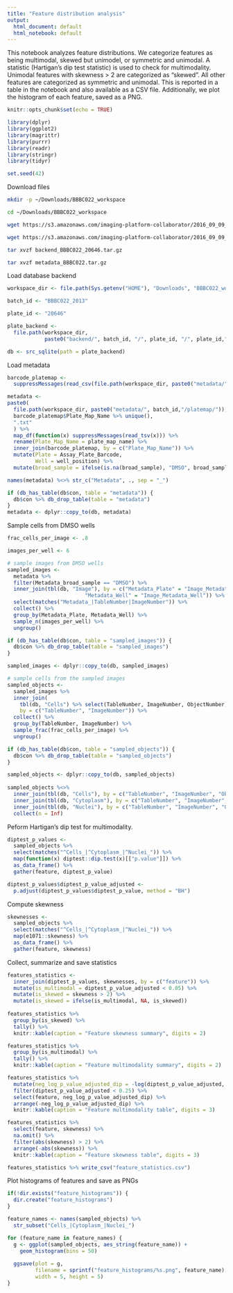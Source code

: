 ```yaml
---
title: "Feature distribution analysis"
output:
  html_document: default
  html_notebook: default
---
```


This notebook analyzes feature distributions. We categorize features as being multimodal, skewed but unimodel, or symmetric and unimodal. A statistic (Hartigan's dip test statistic) is used to check for multimodality. Unimodal features with skewness > 2 are categorized as "skewed". All other features are categorized as symmetric and unimodal. This is reported in a table in the notebook and also available as a CSV file. Additionally, we plot the histogram of each feature, saved as a PNG.


```r
knitr::opts_chunk$set(echo = TRUE)
```


```r
library(dplyr)
library(ggplot2)
library(magrittr)
library(purrr)
library(readr)
library(stringr)
library(tidyr)
```


```r

set.seed(42)

```

Download files

```sh
mkdir -p ~/Downloads/BBBC022_workspace

cd ~/Downloads/BBBC022_workspace

wget https://s3.amazonaws.com/imaging-platform-collaborator/2016_09_09_cytominer_workshop/backend_BBBC022_20646.tar.gz

wget https://s3.amazonaws.com/imaging-platform-collaborator/2016_09_09_cytominer_workshop/metadata_BBBC022.tar.gz

tar xvzf backend_BBBC022_20646.tar.gz

tar xvzf metadata_BBBC022.tar.gz

```

Load database backend

```r

workspace_dir <- file.path(Sys.getenv("HOME"), "Downloads", "BBBC022_workspace")

batch_id <- "BBBC022_2013"

plate_id <- "20646"

plate_backend <- 
  file.path(workspace_dir, 
            paste0("backend/", batch_id, "/", plate_id, "/", plate_id,".sqlite"))

db <- src_sqlite(path = plate_backend)

```

Load metadata

```r

barcode_platemap <- 
  suppressMessages(read_csv(file.path(workspace_dir, paste0("metadata/", batch_id, "/barcode_platemap.csv"))))

metadata <- 
paste0(
  file.path(workspace_dir, paste0("metadata/", batch_id,"/platemap/")),
  barcode_platemap$Plate_Map_Name %>% unique(),
  ".txt"
  ) %>% 
  map_df(function(x) suppressMessages(read_tsv(x))) %>%
  rename(Plate_Map_Name = plate_map_name) %>%
  inner_join(barcode_platemap, by = c("Plate_Map_Name")) %>%
  mutate(Plate = Assay_Plate_Barcode,
         Well = well_position) %>%
  mutate(broad_sample = ifelse(is.na(broad_sample), "DMSO", broad_sample))

names(metadata) %<>% str_c("Metadata", ., sep = "_")

if (db_has_table(db$con, table = "metadata")) {
  db$con %>% db_drop_table(table = "metadata")
}
metadata <- dplyr::copy_to(db, metadata)

```


Sample cells from DMSO wells

```r

frac_cells_per_image <- .8

images_per_well <- 6

# sample images from DMSO wells
sampled_images <- 
  metadata %>%
  filter(Metadata_broad_sample == "DMSO") %>% 
  inner_join(tbl(db, "Image"), by = c("Metadata_Plate" = "Image_Metadata_Plate", 
                         "Metadata_Well" = "Image_Metadata_Well")) %>%
  select(matches("Metadata_|TableNumber|ImageNumber")) %>%
  collect() %>%
  group_by(Metadata_Plate, Metadata_Well) %>%
  sample_n(images_per_well) %>%
  ungroup()

if (db_has_table(db$con, table = "sampled_images")) {
  db$con %>% db_drop_table(table = "sampled_images")
}  

sampled_images <- dplyr::copy_to(db, sampled_images)

# sample cells from the sampled images
sampled_objects <-
  sampled_images %>%
  inner_join(
    tbl(db, "Cells") %>% select(TableNumber, ImageNumber, ObjectNumber),
    by = c("TableNumber", "ImageNumber")) %>%
  collect() %>%
  group_by(TableNumber, ImageNumber) %>%
  sample_frac(frac_cells_per_image) %>%
  ungroup()

if (db_has_table(db$con, table = "sampled_objects")) {
  db$con %>% db_drop_table(table = "sampled_objects")
}  

sampled_objects <- dplyr::copy_to(db, sampled_objects)
  
sampled_objects %<>%
  inner_join(tbl(db, "Cells"), by = c("TableNumber", "ImageNumber", "ObjectNumber")) %>%
  inner_join(tbl(db, "Cytoplasm"), by = c("TableNumber", "ImageNumber", "ObjectNumber")) %>%
  inner_join(tbl(db, "Nuclei"), by = c("TableNumber", "ImageNumber", "ObjectNumber")) %>%
  collect(n = Inf)

```


Peform Hartigan's dip test for multimodality.

```r

diptest_p_values <- 
  sampled_objects %>%
  select(matches("^Cells_|^Cytoplasm_|^Nuclei_")) %>%
  map(function(x) diptest::dip.test(x)[["p.value"]]) %>%
  as_data_frame() %>%
  gather(feature, diptest_p_value)

diptest_p_values$diptest_p_value_adjusted <-
  p.adjust(diptest_p_values$diptest_p_value, method = "BH")

```


Compute skewness

```r

skewnesses <- 
  sampled_objects %>%
  select(matches("^Cells_|^Cytoplasm_|^Nuclei_")) %>%
  map(e1071::skewness) %>%
  as_data_frame() %>%
  gather(feature, skewness)

```


Collect, summarize and save statistics

```r

features_statistics <- 
  inner_join(diptest_p_values, skewnesses, by = c("feature")) %>%
  mutate(is_multimodal = diptest_p_value_adjusted < 0.05) %>%
  mutate(is_skewed = skewness > 2) %>%
  mutate(is_skewed = ifelse(is_multimodal, NA, is_skewed))
  
features_statistics %>%
  group_by(is_skewed) %>%
  tally() %>% 
  knitr::kable(caption = "Feature skewness summary", digits = 2)

features_statistics %>%
  group_by(is_multimodal) %>%
  tally() %>% 
  knitr::kable(caption = "Feature multimodality summary", digits = 2)

features_statistics %>% 
  mutate(neg_log_p_value_adjusted_dip = -log(diptest_p_value_adjusted, base = 10)) %>%
  filter(diptest_p_value_adjusted < 0.25) %>% 
  select(feature, neg_log_p_value_adjusted_dip) %>%
  arrange(-neg_log_p_value_adjusted_dip) %>% 
  knitr::kable(caption = "Feature multimodality table", digits = 3)

features_statistics %>% 
  select(feature, skewness) %>%
  na.omit() %>%
  filter(abs(skewness) > 2) %>% 
  arrange(-abs(skewness)) %>% 
  knitr::kable(caption = "Feature skewness table", digits = 3)

features_statistics %>% write_csv("feature_statistics.csv")

```


Plot histograms of features and save as PNGs

```r

if(!dir.exists("feature_histograms")) {
  dir.create("feature_histograms")  
}

feature_names <- names(sampled_objects) %>% 
  str_subset("Cells_|Cytoplasm_|Nuclei_")

for (feature_name in feature_names) {
  g <- ggplot(sampled_objects, aes_string(feature_name)) + 
    geom_histogram(bins = 50)
  
  ggsave(plot = g, 
         filename = sprintf("feature_histograms/%s.png", feature_name), 
         width = 5, height = 5)
}

```

